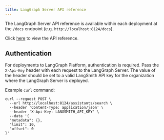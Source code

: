 ```yaml
---
title: LangGraph Server API reference
---
```

The LangGraph Server API reference is available within each deployment at the `/docs` endpoint (e.g. `http://localhost:8124/docs`).

Click <a href="https://langchain-ai.github.io/langgraph/cloud/reference/api/api_ref/" target="_blank">here</a> to view the API reference.

## Authentication

For deployments to LangGraph Platform, authentication is required. Pass the `X-Api-Key` header with each request to the LangGraph Server. The value of the header should be set to a valid LangSmith API key for the organization where the LangGraph Server is deployed.

Example `curl` command:

```shell
curl --request POST \
  --url http://localhost:8124/assistants/search \
  --header 'Content-Type: application/json' \
  --header 'X-Api-Key: LANGSMITH_API_KEY' \
  --data '{
  "metadata": {},
  "limit": 10,
  "offset": 0
}'
```
